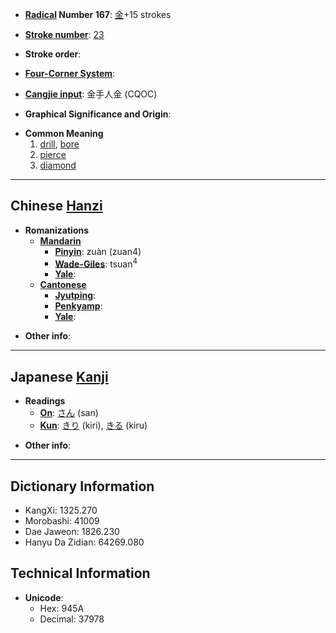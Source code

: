 * '''[[Wiktionary:Chinese radical index| Radical]] Number 167''': [[Wiktionary:Chinese radical index 金|金]]+15 strokes

* '''[[Wiktionary:Chinese total strokes index|Stroke number]]''': [[Wiktionary:Chinese total strokes index 23|23]]

* '''Stroke order''': 

* '''[[Wiktionary:Chinese four corner index|Four-Corner System]]''': 

* '''[[Wiktionary:Chinese Cangjie index|Cangjie input]]''': 金手人金 (CQOC)

* '''Graphical Significance and Origin''': 

* '''Common Meaning'''
*#[[drill]], [[bore]]
*# [[pierce]]
*# [[diamond]]

----

== Chinese [[Hanzi]] ==

* '''Romanizations'''
** '''[[Mandarin]]'''
*** '''[[Pinyin]]''': zuàn (zuan4)
*** '''[[Wade-Giles]]''': tsuan<sup>4</sup>
*** '''[[Yale]]''': 
** '''[[Cantonese]]'''
*** '''[[Jyutping]]''':
*** '''[[Penkyamp]]''': 
*** '''[[Yale]]''': 

* '''Other info''': 

----

== Japanese [[Kanji]] ==

* '''Readings'''
** '''[[On]]''': [[さん]] (san)
** '''[[Kun]]''': [[きり]] (kiri), [[きる]] (kiru)

* '''Other info''':  

----

== Dictionary Information ==

* KangXi: 1325.270
* Morobashi: 41009
* Dae Jaweon: 1826.230
* Hanyu Da Zidian: 64269.080

== Technical Information ==

* '''Unicode''':
** Hex: 945A
** Decimal: 37978